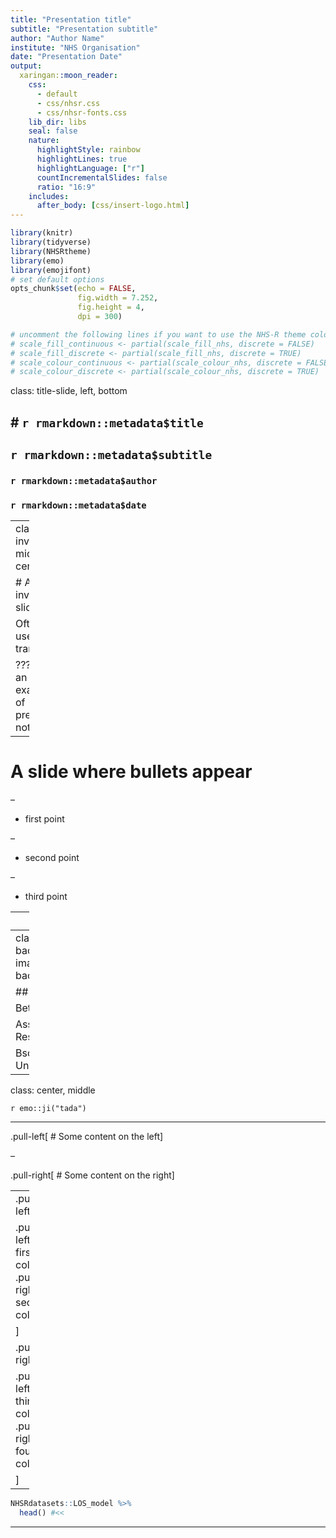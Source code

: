 ```yaml
---
title: "Presentation title"
subtitle: "Presentation subtitle"
author: "Author Name"
institute: "NHS Organisation"
date: "Presentation Date"
output:
  xaringan::moon_reader:
    css: 
      - default
      - css/nhsr.css
      - css/nhsr-fonts.css
    lib_dir: libs
    seal: false
    nature:
      highlightStyle: rainbow
      highlightLines: true
      highlightLanguage: ["r"]
      countIncrementalSlides: false
      ratio: "16:9"
    includes:
      after_body: [css/insert-logo.html]
---
```


```r
library(knitr)
library(tidyverse)
library(NHSRtheme)
library(emo)
library(emojifont)
# set default options
opts_chunk$set(echo = FALSE,
               fig.width = 7.252,
               fig.height = 4,
               dpi = 300)

# uncomment the following lines if you want to use the NHS-R theme colours by default
# scale_fill_continuous <- partial(scale_fill_nhs, discrete = FALSE)
# scale_fill_discrete <- partial(scale_fill_nhs, discrete = TRUE)
# scale_colour_continuous <- partial(scale_colour_nhs, discrete = FALSE)
# scale_colour_discrete <- partial(scale_colour_nhs, discrete = TRUE)
```

class: title-slide, left, bottom

# `r rmarkdown::metadata$title`
----
## **`r rmarkdown::metadata$subtitle`**
### `r rmarkdown::metadata$author`
### `r rmarkdown::metadata$date`

---
class: inverse, middle, center

# An inverse slide

Often used for transitions

???
This is an example of presenter notes

---

# A slide where bullets appear

--

* first point

--

* second point

--

* third point

---
class: center, middle

# A slide with centered content and aligned with the middle 

This content is also centered and aligned with the middle of the slide

.left[We can start writing a sentence on the left...]
.right[...and end it on the right.]

---
class: center, middle
background-image:url(img/bethsimage.jfif)
background-size: contain

## About me

Bethany Pittuck

Assistant Psychologist Research 

Bsc(Hons) Psychology - University of Greenwich 

---
class: center, middle

`r emo::ji("tada")`

---

.pull-left[
# Some content on the left
]

--

.pull-right[
# Some content on the right
]

---
.pull-left[

.pull-left[
# first column
]
.pull-right[
# second column
]

]

.pull-right[

.pull-left[
# third column
]
.pull-right[
# fourth column
]

]

---

```r
NHSRdatasets::LOS_model %>%
  head() #<<
```

---
